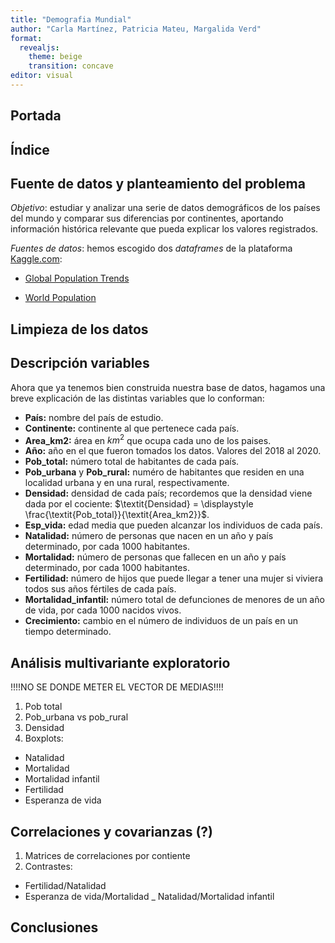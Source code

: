 ```yaml
---
title: "Demografia Mundial"
author: "Carla Martínez, Patricia Mateu, Margalida Verd"
format: 
  revealjs:
    theme: beige
    transition: concave
editor: visual
---
```


## Portada

## Índice

## Fuente de datos y planteamiento del problema

*Objetivo*: estudiar y analizar una serie de datos demográficos de los países del mundo y comparar sus diferencias por continentes, aportando información histórica relevante que pueda explicar los valores registrados.

*Fuentes de datos*: hemos escogido dos *dataframes* de la plataforma [Kaggle.com](https://www.kaggle.com/):

-   [Global Population Trends](https://www.kaggle.com/datasets/alitaqi000/global-population-trends2016-2022)

-   [World Population](https://www.kaggle.com/datasets/iamsouravbanerjee/world-population-dataset)

## Limpieza de los datos

## Descripción variables

Ahora que ya tenemos bien construida nuestra base de datos, hagamos una breve explicación de las distintas variables que lo conforman:

-   **País:** nombre del país de estudio.
-   **Continente:** continente al que pertenece cada país.
-   **Area_km2:** área en $\textit{km}^2$ que ocupa cada uno de los paises.
-   **Año:** año en el que fueron tomados los datos. Valores del 2018 al 2020.
-   **Pob_total:** número total de habitantes de cada país.
-   **Pob_urbana** y **Pob_rural:** numéro de habitantes que residen en una localidad urbana y en una rural, respectivamente.
-   **Densidad:** densidad de cada país; recordemos que la densidad viene dada por el cociente: $\textit{Densidad} = \displaystyle \frac{\textit{Pob_total}}{\textit{Area_km2}}$.
-   **Esp_vida:** edad media que pueden alcanzar los individuos de cada país.
-   **Natalidad:** número de personas que nacen en un año y país determinado, por cada 1000 habitantes.
-   **Mortalidad:** número de personas que fallecen en un año y país determinado, por cada 1000 habitantes.
-   **Fertilidad:** número de hijos que puede llegar a tener una mujer si viviera todos sus años fértiles de cada país.
-   **Mortalidad_infantil:** número total de defunciones de menores de un año de vida, por cada 1000 nacidos vivos.
-   **Crecimiento:** cambio en el número de individuos de un país en un tiempo determinado.

## Análisis multivariante exploratorio

!!!!NO SE DONDE METER EL VECTOR DE MEDIAS!!!!

1.  Pob total
2.  Pob_urbana vs pob_rural
3.  Densidad
4.  Boxplots:

-   Natalidad
-   Mortalidad
-   Mortalidad infantil
-   Fertilidad
-   Esperanza de vida

## Correlaciones y covarianzas (?)

1.  Matrices de correlaciones por contiente
2.  Contrastes:

-   Fertilidad/Natalidad
-   Esperanza de vida/Mortalidad \_ Natalidad/Mortalidad infantil

## Conclusiones
